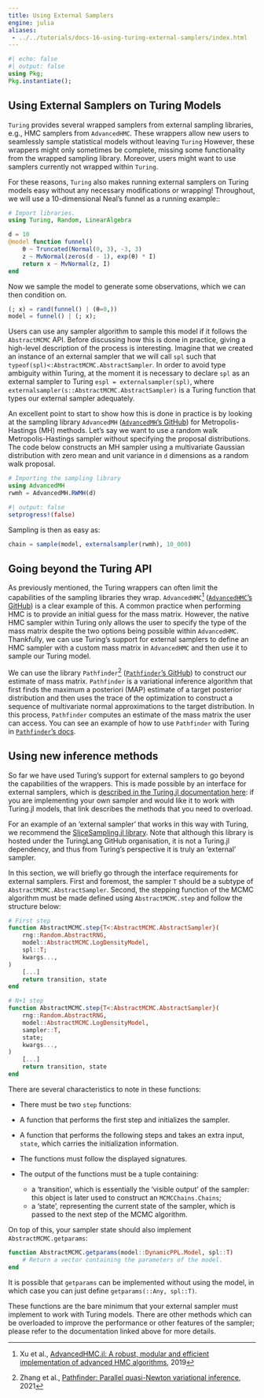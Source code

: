 ```yaml
---
title: Using External Samplers
engine: julia
aliases:
 - ../../tutorials/docs-16-using-turing-external-samplers/index.html
---
```


```julia
#| echo: false
#| output: false
using Pkg;
Pkg.instantiate();
```

## Using External Samplers on Turing Models

`Turing` provides several wrapped samplers from external sampling libraries, e.g., HMC samplers from `AdvancedHMC`.
These wrappers allow new users to seamlessly sample statistical models without leaving `Turing`
However, these wrappers might only sometimes be complete, missing some functionality from the wrapped sampling library.
Moreover, users might want to use samplers currently not wrapped within `Turing`.

For these reasons, `Turing` also makes running external samplers on Turing models easy without any necessary modifications or wrapping!
Throughout, we will use a 10-dimensional Neal's funnel as a running example::

```julia
# Import libraries.
using Turing, Random, LinearAlgebra

d = 10
@model function funnel()
    θ ~ Truncated(Normal(0, 3), -3, 3)
    z ~ MvNormal(zeros(d - 1), exp(θ) * I)
    return x ~ MvNormal(z, I)
end
```

Now we sample the model to generate some observations, which we can then condition on.

```julia
(; x) = rand(funnel() | (θ=0,))
model = funnel() | (; x);
```

Users can use any sampler algorithm to sample this model if it follows the `AbstractMCMC` API.
Before discussing how this is done in practice, giving a high-level description of the process is interesting.
Imagine that we created an instance of an external sampler that we will call `spl` such that `typeof(spl)<:AbstractMCMC.AbstractSampler`.
In order to avoid type ambiguity within Turing, at the moment it is necessary to declare `spl` as an external sampler to Turing `espl = externalsampler(spl)`, where `externalsampler(s::AbstractMCMC.AbstractSampler)` is a Turing function that types our external sampler adequately.

An excellent point to start to show how this is done in practice is by looking at the sampling library `AdvancedMH` ([`AdvancedMH`'s GitHub](https://github.com/TuringLang/AdvancedMH.jl)) for Metropolis-Hastings (MH) methods.
Let's say we want to use a random walk Metropolis-Hastings sampler without specifying the proposal distributions.
The code below constructs an MH sampler using a multivariate Gaussian distribution with zero mean and unit variance in `d` dimensions as a random walk proposal.

```julia
# Importing the sampling library
using AdvancedMH
rwmh = AdvancedMH.RWMH(d)
```

```julia
#| output: false
setprogress!(false)
```

Sampling is then as easy as:


```julia
chain = sample(model, externalsampler(rwmh), 10_000)
```

## Going beyond the Turing API

As previously mentioned, the Turing wrappers can often limit the capabilities of the sampling libraries they wrap.
`AdvancedHMC`[^1] ([`AdvancedHMC`'s GitHub](https://github.com/TuringLang/AdvancedHMC.jl)) is a clear example of this. A common practice when performing HMC is to provide an initial guess for the mass matrix.
However, the native HMC sampler within Turing only allows the user to specify the type of the mass matrix despite the two options being possible within `AdvancedHMC`.
Thankfully, we can use Turing's support for external samplers to define an HMC sampler with a custom mass matrix in `AdvancedHMC` and then use it to sample our Turing model.

We can use the library `Pathfinder`[^2] ([`Pathfinder`'s GitHub](https://github.com/mlcolab/Pathfinder.jl)) to construct our estimate of mass matrix.
`Pathfinder` is a variational inference algorithm that first finds the maximum a posteriori (MAP) estimate of a target posterior distribution and then uses the trace of the optimization to construct a sequence of multivariate normal approximations to the target distribution.
In this process, `Pathfinder` computes an estimate of the mass matrix the user can access.
You can see an example of how to use `Pathfinder` with Turing in [`Pathfinder`'s docs](https://mlcolab.github.io/Pathfinder.jl/stable/examples/turing/).

## Using new inference methods

So far we have used Turing's support for external samplers to go beyond the capabilities of the wrappers.
This is made possible by an interface for external samplers, which is [described in the Turing.jl documentation here](https://turinglang.org/Turing.jl/stable/api/Inference/#Turing.Inference.ExternalSampler): if you are implementing your own sampler and would like it to work with Turing.jl models, that link describes the methods that you need to overload.

For an example of an 'external sampler' that works in this way with Turing, we recommend the [SliceSampling.jl library](https://github.com/TuringLang/SliceSampling.jl).
Note that although this library is hosted under the TuringLang GitHub organisation, it is not a Turing.jl dependency, and thus from Turing's perspective it is truly an 'external' sampler.

In this section, we will briefly go through the interface requirements for external samplers.
First and foremost, the sampler `T` should be a subtype of `AbstractMCMC.AbstractSampler`.
Second, the stepping function of the MCMC algorithm must be made defined using `AbstractMCMC.step` and follow the structure below:

```julia
# First step
function AbstractMCMC.step{T<:AbstractMCMC.AbstractSampler}(
    rng::Random.AbstractRNG,
    model::AbstractMCMC.LogDensityModel,
    spl::T;
    kwargs...,
)
    [...]
    return transition, state
end

# N+1 step
function AbstractMCMC.step{T<:AbstractMCMC.AbstractSampler}(
    rng::Random.AbstractRNG,
    model::AbstractMCMC.LogDensityModel,
    sampler::T,
    state;
    kwargs...,
) 
    [...]
    return transition, state
end
```

There are several characteristics to note in these functions:

- There must be two `step` functions:
    
 + A function that performs the first step and initializes the sampler.
 + A function that performs the following steps and takes an extra input, `state`, which carries the initialization information.

- The functions must follow the displayed signatures.
- The output of the functions must be a tuple containing:
  + a 'transition', which is essentially the 'visible output' of the sampler: this object is later used to construct an `MCMCChains.Chains`;
  + a 'state', representing the current state of the sampler, which is passed to the next step of the MCMC algorithm.

On top of this, your sampler state should also implement `AbstractMCMC.getparams`:

```julia
function AbstractMCMC.getparams(model::DynamicPPL.Model, spl::T)
    # Return a vector containing the parameters of the model.
end
```

It is possible that `getparams` can be implemented without using the model, in which case you can just define `getparams(::Any, spl::T)`.

These functions are the bare minimum that your external sampler must implement to work with Turing models.
There are other methods which can be overloaded to improve the performance or other features of the sampler; please refer to the documentation linked above for more details.

[^1]: Xu et al., [AdvancedHMC.jl: A robust, modular and efficient implementation of advanced HMC algorithms](http://proceedings.mlr.press/v118/xu20a/xu20a.pdf), 2019
[^2]: Zhang et al., [Pathfinder: Parallel quasi-Newton variational inference](https://arxiv.org/abs/2108.03782), 2021
